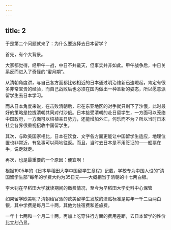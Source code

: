 ```yaml
---
---
---
```

title: 2
---



于是第二个问题就来了：为什么要选择去日本留学？

首先，有个大背景。

大家都觉得，经甲午一战，中日不共戴天，但事实并非如此。甲午战争后，中日关系反而进入了奇怪的“蜜月期”。

从清朝角度讲，与自己各方面都比较相近的日本通过明治维新迅速崛起，肯定有很多非常宝贵的经验，而自己战败后也必须在国内做出一种革新的姿态，所以愿意派留学生去日本学习。

而从日本角度来说，在击败清朝后，它在东亚地区的对手就只剩下了沙俄，此时最好的策略是拉拢清朝共同对付沙俄。日本接受清朝的赴日留学生，一方面可以笼络中国政府，一方面可以培植亲日势力，还能增加外汇，何乐而不为？所以当时日本社会各界很重视招收中国留学生。

其次，与欧美国家相比，日本在饮食、文字各方面更能让中国留学生适应，地理位置也非常近，有急事可以两地往返。而且，当时去日本是不用签证的——船票在手，说走就走。

再次，也是最重要的一个原因：便宜啊！

根据1905年的《日本早稻田大学中国留学生章程》记载，学校专为中国人设的“清国留学生部”每年的学费大约为35日元——大概相当于清朝的十七两白银。

李大钊在早稻田大学就读期间的缴费情况，至今为早稻田大学史料中心保管



如果留学欧美呢？清朝给官派的欧美留学生发放的津贴标准是每年一千二百两白银，其中学费是每月二十两，其他为住宿费和差旅费。

一年十七两和一个月二十两，再加上吃穿住行方面的费用差距，去日本留学的性价比立刻凸显。

所以，即使考不上“官派”，清朝当时的中产之家基本也都可以负担子女去日本留学的费用，甚至经济状况再差一点的家庭，咬咬牙凑凑钱也能勉强承受，但能将子女送到欧美去留学的家庭，必须是非富即贵的。

当然，由此也衍生出当时“欧美同学会”看不上“日本同学会”的情况。